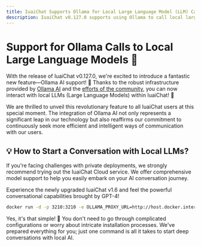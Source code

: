```yaml
---
title: IuaiChat Supports Ollama for Local Large Language Model (LLM) Calls
description: IuaiChat v0.127.0 supports using Ollama to call local large language models.
---
```


# Support for Ollama Calls to Local Large Language Models 🦙

With the release of IuaiChat v0.127.0, we're excited to introduce a fantastic new feature—Ollama AI support! 🤯 Thanks to the robust infrastructure provided by [Ollama AI](https://ollama.ai/) and the [efforts of the community](https://github.com/iuaihub/iuai-chat/pull/1265), you can now interact with local LLMs (Large Language Models) within IuaiChat! 🤩

We are thrilled to unveil this revolutionary feature to all IuaiChat users at this special moment. The integration of Ollama AI not only represents a significant leap in our technology but also reaffirms our commitment to continuously seek more efficient and intelligent ways of communication with our users.

## 💡 How to Start a Conversation with Local LLMs?

If you're facing challenges with private deployments, we strongly recommend trying out the IuaiChat Cloud service. We offer comprehensive model support to help you easily embark on your AI conversation journey.

Experience the newly upgraded IuaiChat v1.6 and feel the powerful conversational capabilities brought by GPT-4!

```bash
docker run -d -p 3210:3210 -e OLLAMA_PROXY_URL=http://host.docker.internal:11434/v1 lobehub/lobe-chat
```

Yes, it's that simple! 🤩 You don't need to go through complicated configurations or worry about intricate installation processes. We've prepared everything for you; just one command is all it takes to start deep conversations with local AI.
